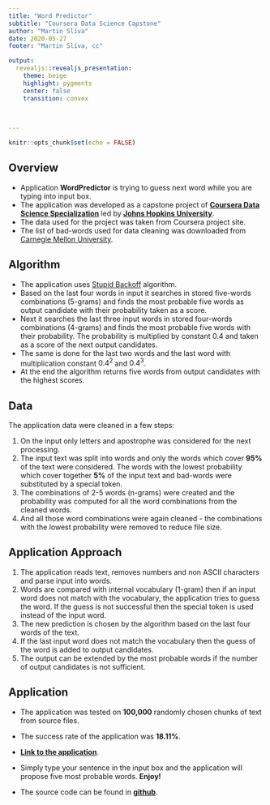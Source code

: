 ```yaml
---
title: "Word Predictor"
subtitle: "Coursera Data Science Capstone"
author: "Martin Slíva"
date: 2020-05-27
footer: "Martin Slíva, cc"

output: 
  revealjs::revealjs_presentation:
    theme: beige
    highlight: pygments
    center: false
    transition: convex
    
    

---
```


```r
knitr::opts_chunk$set(echo = FALSE)
```

##  Overview 

- Application  **WordPredictor** is trying to guess next word while you are typing into input box.
- The application was developed as a capstone project of **[Coursera Data Science Specialization](https://www.coursera.org/specializations/jhu-data-science)** led by **[Johns Hopkins University](https://www.jhu.edu/)**.
- The data used for the project was taken from Coursera project site.
- The list of bad-words used for data cleaning was downloaded from [Carnegie Mellon University](http://www.cs.cmu.edu/~biglou/resources/bad-words.txt).


## Algorithm

- The application uses [Stupid Backoff](https://www.aclweb.org/anthology/D07-1090.pdf) algorithm.
- Based on the last four words in input it searches in stored five-words combinations (5-grams) and finds the most probable five words as output candidate with their probability taken as a score.
- Next it searches the last three input words in stored four-words combinations (4-grams) and finds the most probable five words with their probability. The probability is multiplied by constant $0.4$ and taken as a score of the next output candidates.
- The same is done for the last two words and the last word with multiplication constant $0.4^2$ and $0.4^3$.
- At the end the algorithm returns five words from output candidates with the highest scores.

## Data

The application data were cleaned in a few steps:

1. On the input only letters and apostrophe was considered for the next processing.
2. The input text was split into words and only the words which cover **95%** of the text were considered. The words with the lowest probability which cover together **5%** of the input text and bad-words were substituted by a special token.
3. The combinations  of 2-5 words (n-grams) were created and the probability was computed for all the word combinations from the cleaned words. 
4. And all those word combinations were again cleaned - the combinations with the lowest probability were removed to reduce file size.



## Application Approach
1. The application reads text, removes numbers and non ASCII characters and parse input into words.
2. Words are compared with internal vocabulary (1-gram) then if an input word does not match with the vocabulary, the application tries to guess the word. If the guess is not successful then the special token is used instead of the input word.
3. The  new prediction is chosen by the algorithm based on the last four words of the text. 
4. If the last input word does not match the vocabulary then the guess of the word is added to output candidates.
5. The output can be extended by the most probable words if the number of output candidates is not sufficient.


## Application

- The application was tested on **100,000** randomly chosen chunks of text from source files.  

- The success rate of the application was **18.11%**.

-  **[Link to the application](https://msliva.shinyapps.io/WordPredict/)**.  
- Simply type your sentence in the input box and the application will propose five most probable words. **Enjoy!**

- The source code can be found in **[github](https://github.com/martinsliva/coursera_ds_capstonesome link)**. 
